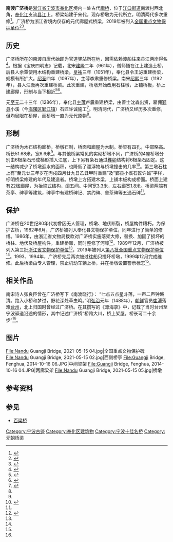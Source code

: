 {{NoteTA|G1=U}}
{{coord|29.710640|N|121.433680|E|format=dms|display=title}}
{{文物保护单位
| 图片 = Nandu Guangji Bridge, 2021-05-15 09.jpg
| 名称 = 南渡广济桥
| 编号 = 8-0277-3-080
| 分类 = 古建筑
| 时代 = [[元朝|元]]、[[清|清]]
| 所在 = [[浙江省|浙江省]][[宁波市|宁波市]][[奉化区|奉化区]]
| 登录 = 2019年10月7日
| 保护历史 =
1982年6月 奉化县文物保护单位

1989年12月12日 浙江省文物保护单位

2019年10月7日 全国重点文物保护单位
}}
'''南渡广济桥'''是[[浙江省|浙江省]][[宁波市|宁波市]][[奉化区|奉化区]]境内一处古代[[廊桥|廊桥]]，位于[[江口街道_(宁波市)|江口街道]]南渡村西北角，[[奉化江|奉化江]]支流[[县江|县江]]上。桥梁始建于宋代，现存桥墩为元代所立，明清两代多次重修<ref name="nbwb-detail">{{cite web|title=广济桥|url=http://www.nbwb.net/pd_wwbh/info.aspx?Id=856&type=2|accessdate=2013-06-12|author=奉化区文保所|date=2006-02-07|format=|publisher=宁波市文物保护管理所|archive-date=2020-10-20|archive-url=https://web.archive.org/web/20201020134701/http://www.nbwb.net/pd_wwbh/info.aspx?Id=856&type=2}}</ref>。广济桥为浙江省境内仅存的元代廊屋式桥梁，2019年被列入[[全国重点文物保护单位|全国重点文物保护单位]]<ref>{{Cite web|title=广济桥：浙江唯一的元代廊屋式桥梁|url=http://www.fhtv.net.cn/folder16/folder84/2016-08-26/82013.html|accessdate=2019-09-05|author=方亚琪|date=2016-08-26|publisher=奉化网络广播电视台|archive-date=2019-09-06|archive-url=https://web.archive.org/web/20190906165044/http://www.fhtv.net.cn/folder16/folder84/2016-08-26/82013.html}}</ref><ref name=":0">{{Cite web|title=第八批全国重点文保单位公布 奉化广济桥、余姚通济桥上榜|url=http://news.cnnb.com.cn/system/2019/10/16/030093440.shtml|accessdate=2019-10-16|author=陈青|author2=林旻|date=2019-10-16|format=|publisher=中国宁波网|archive-url=https://web.archive.org/web/20191016164202/http://news.cnnb.com.cn/system/2019/10/16/030093440.shtml|archive-date=2019-10-16|dead-url=no}}</ref>。

== 历史 ==
广济桥所在的南渡自唐代始即为官道驿站所在地，因需依赖渡船往来县江两岸得名<ref name="陈黎明">{{Cite web|title=从《漂海录》谈奉化古驿道|url=http://daily.cnnb.com.cn/nbwb/html/2011-12/20/content_405251.htm|accessdate=2019-09-05|author=陈黎明|date=2011-12-20|publisher=宁波晚报|archive-date=2019-09-06|archive-url=https://web.archive.org/web/20190906165045/http://daily.cnnb.com.cn/nbwb/html/2011-12/20/content_405251.htm}}</ref>。根据《宝庆四明志》记载，北宋[[建隆|建隆]]二年（961年），僧师悟在江上建造土桥，后县人余覃使用木结构重建桥梁。[[皇祐|皇祐]]三年（1051年），奉化县令王泌重建桥梁，规模有所扩大。[[绍圣|绍圣]]四年（1097年），主薄李肃重修桥梁。南宋[[绍熙|绍熙]]三年（1192年），县人汪汲再次重建桥梁。此次重建，桥墩开始改用石柱墩，上铺桥板，桥上建廊屋，形制与当下相近<ref>{{Cite web|title=南渡古村的广济桥 曾为浙东水陆通道的重要枢纽|url=http://hd.cnnb.com.cn/system/2014/01/26/007973399.shtml|accessdate=2019-09-05|author=方成章|date=2014-01-26|publisher=中国宁波网|archive-date=2022-03-27|archive-url=https://web.archive.org/web/20220327063850/http://hd.cnnb.com.cn/system/2014/01/26/007973399.shtml}}</ref><ref>{{Cite web|title=宝庆四明志 : 奉化县志卷第一|url=https://ctext.org/wiki.pl?if=gb&chapter=478944&remap=gb|accessdate=2019-09-05|publisher=中国哲学书电子化计划}}</ref>。

元[[至元_(忽必烈)|至元]]二十三年（1286年），奉化县[[主薄|主薄]]卢震重建桥梁，由善士沈森出资，雇佣[[鄞县|鄞县]]小溪（今[[海曙区|海曙区]][[鄞江镇|鄞江镇]]）石匠许诚施工<ref>{{Cite web|title=千年南渡：一首诗，一座桥，一条老街|url=http://daily.cnnb.com.cn/fhrb/html/2019-03/19/content_1156389.htm?div=3|accessdate=2019-09-05|author=陈培芳|date=2019-03-19|format=|publisher=奉化日报}}</ref>。明清两代，广济桥又经历多次重修，但均局限在桥屋，而桥墩一直为元代原物<ref name="nbwb-detail" />。

== 形制 ==
广济桥为木石结构廊桥，桥墩石制，桥面和廊屋为木制。桥梁有四孔，中部略高。桥长51.68米，宽6.6米<ref name="nbwb-detail" />。与其他桥梁常见的实砌桥墩不同，广济桥的4座桥墩分别由6根条石形成梯形插入江底，上下另有条石通过[[榫卯|榫卯]]结构将6根条石固定。这一结构减少了桥墩迎水的面积，也降低了漂浮物与桥墩撞击的几率<ref>{{cite web|url=http://www.nbwb.net/info.aspx?Id=2770|title=廊桥遗梦（1）－－惠泽八方广济桥|author=毛艳艳|author2=杨古城|author3=曹厚德|publisher=东南商报|date=2007-04-15|accessdate=2019-09-05}}</ref>。第三墩石柱上有“至元廿三年岁在丙戍四月廿九日乙丑甲时重建”及“鄞县小溪石匠许诚”字样，标明桥梁修建的年代及建造者。桥墩上方搭建木梁，上铺木板构成桥面。桥面上建有22楹廊屋，为[[抬梁式|抬梁式]]结构，阔五间。中间宽3.3米，左右廊宽1.8米。桥梁两端有茶亭、碑亭等建筑，碑亭中有建桥碑记、禁约碑、舍茶碑等五通石碑<ref name="nbwb-detail" />。

== 保护 ==
广济桥在20世纪80年代初曾因无人管理，桥墩、地伏断裂，桥屋构件糟朽。为保护古桥，1982年6月，广济桥被列入奉化县文物保护单位，同年进行了简单的修缮。1986年，由浙江省文物局拨款对广济桥实施落架大修，替换、加固了损坏的桥柱、地伏及桥屋构件，重建桥廊，同时整修了河埠<ref name="王舜祁">{{cite book|title=宁波文物古迹保护纪实|author=竺家惠|first=|publisher=宁波出版社|accessdate=2019-09-13|year=2000|isbn=9-787-80602-418-8|location=|pages=|chapter=广济桥的一次大修|chapterurl=http://www.nbzx.gov.cn/art/2015/9/18/art_4055_690811.html|deadurl=no|df=|archive-date=2018-07-08|archive-url=https://web.archive.org/web/20180708143347/http://www.nbzx.gov.cn/art/2015/9/18/art_4055_690811.html}}</ref>。1989年12月，广济桥被列入第三批[[浙江省文物保护单位|浙江省文物保护单位]]<ref name="nbwb-detail" />，2019年被列入[[第八批全国重点文物保护单位|第八批全国重点文物保护单位]]<ref name=":0" />。1993、1994年，广济桥先后两次被过往船只撞坏桥墩，1999年12月完成维修。此后桥梁由专人管理，禁止机动车辆上桥，并在桥墩设置警示标志<ref name="王舜祁" />。

== 相关作品 ==
南宋诗人张良臣曾在广济桥写下《南渡晓行》： “七点五点星斗落，一声二声钟磐清。路入小桥和梦过，野花深处草虫鸣。”明[[弘治|弘治]]元年（1488年），[[朝鲜王朝|朝鲜]]官员[[崔溥|崔溥]]落难[[台州|台州]]，北上归国时曾经过广济桥。在其撰写的《漂海录》中，记载了当时台州至宁波驿道沿途的情形，其中记述广济桥“桥跨大川，桥上架屋，桥长可二十余步”<ref name="陈黎明" />。

== 图片 ==
<gallery widths="180">
File:Nandu Guangji Bridge, 2021-05-15 04.jpg|全国重点文物保护碑
File:Nandu Guangji Bridge, 2021-05-15 02.jpg|西侧桥亭
File:Guangji Bridge, Fenghua, 2014-10-16 06.JPG|中间梁架
File:Guangji Bridge, Fenghua, 2014-10-16 04.JPG|两廊梁架
File:Nandu Guangji Bridge, 2021-05-15 05.jpg|桥墩
</gallery>

== 参考资料 ==
{{reflist|2}}

== 参见 ==
{{commonscat|Guangji Bridge (Fenghua)}}
* [[百梁桥|百梁桥]]

{{浙江全国重点文物保护单位}}

[[Category:宁波古迹|Category:宁波古迹]]
[[Category:奉化区建筑物|Category:奉化区建筑物]]
[[Category:宁波十佳名桥|Category:宁波十佳名桥]]
[[Category:元朝桥梁|Category:元朝桥梁]]